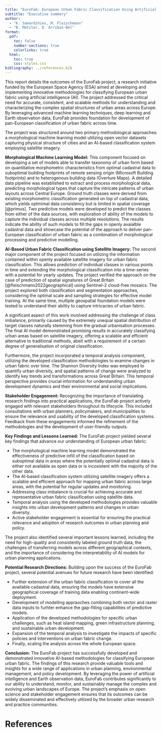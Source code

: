 ```yaml
---
title: "EuroFab: European Urban Fabric Classification Using Artificial Intelligence"
subtitle: "Executive summary"
author:
  - "K. Samardzhiev, M. Fleischmann"
  - "B. Metzler, D. Arribas-Bel"
format:
  pdf:
    toc: false
    number-sections: true
    colorlinks: true
  html:
    toc: true
    css: styles.css
bibliography: ../references.bib
---
```


This report details the outcomes of the EuroFab project, a research initiative funded by the European Space Agency (ESA) aimed at developing and implementing innovative methodologies for classifying European urban fabric using artificial intelligence (AI). The project addressed the critical need for accurate, consistent, and scalable methods for understanding and characterizing the complex spatial structures of urban areas across Europe. By leveraging advanced machine learning techniques, deep learning and Earth observation data, EuroFab provides foundation for development of pan-European classification of urban fabric across time.

The project was structured around two primary methodological approaches: a morphological machine learning model utilizing open vector datasets capturing physical structure of cities and an AI-based classification system employing satellite imagery.

**Morphological Machine Learning Model:** This component focused on developing a set of models able to transfer taxonomy of urban form based on quantitative morphometric characteristics from optimal cadastral data to suboptimal building footprints of remote sensing origin (Microsoft Building footprints) and to heterogenous building data (Overture Maps). A detailed data pipeline was established to extract and process morphological data, predicting morphological types that capture the intricate patterns of urban layouts across Central Europe. Ground truth classes were derived from existing morphometric classification generated on top of cadastral data, which yields optmimal data consistency but is limited in spatial coverage [@primus]. Two predictive models were developed to predict the classes from either of the data sources, with exploration of ability of the models to capture the individual classes across multiple resolutions. The results indicate the ability of such models to fill the gaps in openly avaialble cadastral data and showcase the potential of the approach to deliver pan-European classification of urban fabric as a combination of morphological processing and predictive modelling.

**AI-Based Urban Fabric Classification using Satellite Imagery:** The second major component of the project focused on utilizing the information contained within openly available satellite imagery for urban fabric classification. This allows prediction of individual classes in various points in time and extending the morphological classification into a time-series with a potential for yearly updates. The project verified the approach on the case of prediction of spatial signatures of Great Britain [@fleischmann2022geographical] using Sentinel-2 cloud-free mosaics. The project explored both classification and segmentation approaches, considering the optimal scale and sampling strategies for effective model training. At the same time, mutliple geospatial foundation models were tested to understand their ability to capture intricacies of urban fabric.

A significant aspect of this work involved addressing the challenge of class imbalance, primarily caused by the extremely unequal spatial distribution of target classes naturally stemming from the gradual urbanisation processes. The final AI model demonstrated promising results in accurately classifying urban areas based on satellite imagery, offering a scalable and efficient alternative to traditional methods, abeit with a requirement of a certain degree of generalisation of original classification.

Furthermore, the project incorporated a temporal analysis component, utilizing the developed classification methodologies to examine changes in urban fabric over time. The Shannon Diversity Index was employed to quantify urban diversity, and spatial patterns of change were analyzed to identify key trends and transformations across Great Britain. This temporal perspective provides crucial information for understanding urban development dynamics and their environmental and social implications.

**Stakeholder Engagement:** Recognizing the importance of translating research findings into practical applications, the EuroFab project actively engaged with relevant stakeholders throughout its lifecycle. This included consultations with urban planners, policymakers, and municipalities to ensure the relevance and usability of the developed classification systems. Feedback from these engagements informed the refinement of the methodologies and the development of user-friendly outputs.

**Key Findings and Lessons Learned:** The EuroFab project yielded several key findings that advance our understanding of European urban fabric:

* The morphological machine learning model demonstrated the effectiveness of predictive infill of the classification based on suboptimal data in areas where the potentially optimal cadastral data is either not available as open data or is incosistent with the majority of the other data.
* The AI-based classification system utilizing satellite imagery offers a scalable and efficient approach for mapping urban fabric across large areas, with the potential for regular updates and monitoring.
* Addressing class imbalance is crucial for achieving accurate and representative urban fabric classification using satellite data.
* Temporal analysis using the developed methodologies provides valuable insights into urban development patterns and changes in urban diversity.
* Active stakeholder engagement is essential for ensuring the practical relevance and adoption of research outcomes in urban planning and policy.

The project also identified several important lessons learned, including the need for high-quality and consistently labeled ground truth data, the challenges of transferring models across different geographical contexts, and the importance of considering the interpretability of AI models for urban planning applications.

**Potential Research Directions:** Building upon the success of the EuroFab project, several potential avenues for future research have been identified:

* Further extension of the urban fabric classification to cover all the available cadastral data, ensuring the models have extensive geographical coverage of training data enabling continent-wide deployment.
* Development of modelling appraoches combining both vector and raster data inputs to furhter enhance the gap-filling capabilities of predictive models.
* Application of the developed methodologies for specific urban challenges, such as heat island mapping, green infrastructure planning, and sustainable urban development.
* Expansion of the temporal analysis to investigate the impacts of specific policies and interventions on urban fabric change.
* Finally, scaling the analysis across the whole European space.

**Conclusion:** The EuroFab project has successfully developed and demonstrated innovative AI-based methodologies for classifying European urban fabric. The findings of this research provide valuable tools and insights for a wide range of applications in urban planning, environmental management, and policy development. By leveraging the power of artificial intelligence and Earth observation data, EuroFab contributes significantly to our ability to understand, monitor, and sustainably manage the complex and evolving urban landscapes of Europe. The project's emphasis on open science and stakeholder engagement ensures that its outcomes can be widely disseminated and effectively utilized by the broader urban research and practice communities.


# References {.unnumbered}